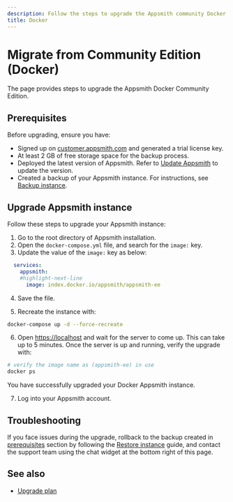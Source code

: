 ```yaml
---
description: Follow the steps to upgrade the Appsmith community Docker installation.
title: Docker
---
```


# Migrate from Community Edition (Docker)

The page provides steps to upgrade the Appsmith Docker Community Edition.

## Prerequisites

Before upgrading, ensure you have:

- Signed up on [customer.appsmith.com](https://customer.appsmith.com/) and generated a trial license key.
- At least 2 GB of free storage space for the backup process.
- Deployed the latest version of Appsmith. Refer to [Update Appsmith](/getting-started/setup/instance-management/update-appsmith#update-on-docker) to update the version.
- Created a backup of your Appsmith instance. For instructions, see [Backup instance](/getting-started/setup/instance-management/appsmithctl?current-command-type=docker-commands#backup-instance).

## Upgrade Appsmith instance

Follow these steps to upgrade your Appsmith instance:

1. Go to the root directory of Appsmith installation.
2. Open the `docker-compose.yml` file, and search for the `image:` key.
3. Update the value of the `image:` key as below:

  ``` yaml
    services:
      appsmith:
      #highlight-next-line
        image: index.docker.io/appsmith/appsmith-ee
  ```
4. Save the file.

5. Recreate the instance with:

  ```bash
  docker-compose up -d --force-recreate
  ```

6. Open [https://localhost](https://localhost) and wait for the server to come up. This can take up to 5 minutes. Once the server is up and running, verify the upgrade with:

  ```bash
  # verify the image name as (appsmith-ee) in use 
  docker ps
  ```
You have successfully upgraded your Docker Appsmith instance. 

7.  Log into your Appsmith account.

## Troubleshooting

If you face issues during the upgrade, rollback to the backup created in [prerequisites](#prerequisites) section by following the [Restore instance](/getting-started/setup/instance-management/appsmithctl?current-command-type=docker-commands#restore-instance) guide, and contact the support team using the chat widget at the bottom right of this page.

## See also
* [Upgrade plan](/getting-started/setup/manage-plans/upgrade-plan#add-or-update-your-license-key)